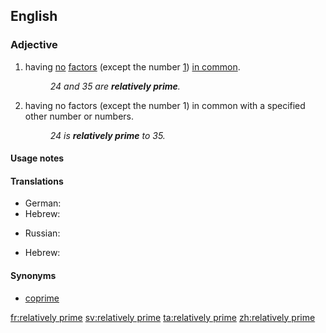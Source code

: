 ==English==
{{wikipedia}}
===Adjective===
{{en-adj|-}}

# {{context|mathematics|of two or more numbers|lang=en}} having [[no]] [[factor]]s (except the number [[1]]) [[in common]].
#: ''24 and 35 are '''relatively prime'''.''
# {{context|mathematics|of a number|lang=en}} having no factors (except the number 1) in common with a specified other number or numbers.
#: ''24 is '''relatively prime''' to 35.''

====Usage notes====
{{en-usage-equal}}

====Translations====
{{trans-top|(of two or more positive integers) having no factors in common}}
* German: {{t|de|relativ prim}}
* Hebrew: {{t|he|זרים|tr=zarím}}
{{trans-mid}}
* Russian: {{t|ru|взаи́мно просто́й|sc=Cyrl}}
{{trans-bottom}}

{{trans-top|(of a positive integer) having no factor in common with...}}
* Hebrew: {{t+|he|זר|tr=zár}}
{{trans-mid}}
{{trans-bottom}}

====Synonyms====
* [[coprime]]

[[fr:relatively prime]]
[[sv:relatively prime]]
[[ta:relatively prime]]
[[zh:relatively prime]]